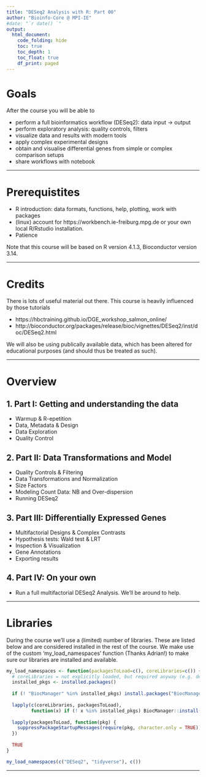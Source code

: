 ```yaml
---
title: "DESeq2 Analysis with R: Part 00"
author: "Bioinfo-Core @ MPI-IE"
#date: "`r date() `"
output:
  html_document:
    code_folding: hide
    toc: true
    toc_depth: 1
    toc_float: true
    df_print: paged
---
```


# Goals

<!-- ![DESeq workflow](../images/workflow_DESeq2.png) -->

After the course you will be able to

* perform a full bioinformatics workflow (DESeq2): data input $\to$ output  
* perform exploratory analysis: quality controls, filters  
* visualize data and results with modern tools  
* apply complex experimental designs  
* obtain and visualise differential genes from simple or complex comparison setups  
* share workflows with notebook  

***

# Prerequistites

* R introduction: data formats, functions, help, plotting, work with packages
* (linux) account for https://workbench.ie-freiburg.mpg.de or your own local R/Rstudio installation.
* Patience

Note that this course will be based on R version 4.1.3, Bioconductor version 3.14.

***

# Credits

There is lots of useful material out there. This course is heavily influenced by those tutorials

 * https://hbctraining.github.io/DGE_workshop_salmon_online/
 * http://bioconductor.org/packages/release/bioc/vignettes/DESeq2/inst/doc/DESeq2.html
 
We will also be using publically available data, which has been altered for educational purposes (and should thus be treated as such).

***

# Overview

## 1. Part I: Getting and understanding the data

* Warmup & R-epetition
* Data, Metadata & Design
* Data Exploration
* Quality Control


## 2. Part II: Data Transformations and Model

* Quality Controls & Filtering
* Data Transformations and Normalization
* Size Factors
* Modeling Count Data: NB and Over-dispersion
* Running DESeq2

## 3. Part III: Differentially Expressed Genes

* Multifactorial Designs & Complex Contrasts
* Hypothesis tests: Wald test & LRT
* Inspection & Visualization
* Gene Annotations
* Exporting results

## 4. Part IV: On your own 
* Run a full multifactorial DESeq2 Analysis. We'll be around to help.

***

# Libraries

During the course we'll use a (limited) number of libraries. These are listed below and are considered installed in the rest of the course.
We make use of the custom 'my_load_namespaces' function (Thanks Adrian!) to make sure our libraries are installed and available.


```r
my_load_namespaces <- function(packagesToLoad=c(), coreLibraries=c()) {
  # coreLibraries = not explicitly loaded, but required anyway (e.g. dependencies)
  installed_pkgs <- installed.packages()
  
  if (! "BiocManager" %in% installed_pkgs) install.packages("BiocManager")
  
  lapply(c(coreLibraries, packagesToLoad),
         function(x) if (! x %in% installed_pkgs) BiocManager::install(x, ask = FALSE))
  
  lapply(packagesToLoad, function(pkg) {
    suppressPackageStartupMessages(require(pkg, character.only = TRUE))
  })
  
  TRUE
}
```


```r
my_load_namespaces(c("DESeq2", "tidyverse"), c())
```

***


